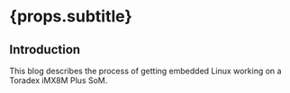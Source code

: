 

# {props.subtitle}

## Introduction
<PageTag tags={props.tags}/>
<ReadingTime time="7"/>
<TitleImage image={verdin_board} alt="Verdin carrier board"/>

This blog describes the process of getting embedded Linux working on a Toradex iMX8M Plus SoM.

